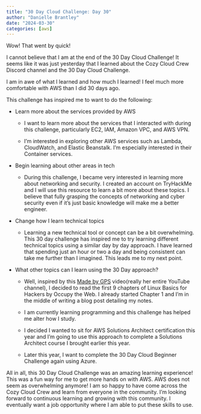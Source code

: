 ```yaml
---
title: "30 Day Cloud Challenge: Day 30"
author: "Danielle Brantley"
date: "2024-03-30"
categories: [aws]
---
```


Wow! That went by quick!

I cannot believe that I am at the end of the 30 Day Cloud Challenge! It seems like it was just yesterday that I learned about the Cozy Cloud Crew Discord channel and the 30 Day Cloud Challenge.

I am in awe of what I learned and how much I learned! I feel much more comfortable with AWS than I did 30 days ago.

This challenge has inspired me to want to do the following:

-   Learn more about the services provided by AWS

    -   I want to learn more about the services that I interacted with during this challenge, particularly EC2, IAM, Amazon VPC, and AWS VPN.

    -   I'm interested in exploring other AWS services such as Lambda, CloudWatch, and Elastic Beanstalk. I'm especially interested in their Container services.

-   Begin learning about other areas in tech

    -   During this challenge, I became very interested in learning more about networking and security. I created an account on TryHackMe and I will use this resource to learn a bit more about these topics. I believe that fully grasping the concepts of networking and cyber security even if it's just basic knowledge will make me a better engineer.

-   Change how I learn technical topics

    -   Learning a new technical tool or concept can be a bit overwhelming. This 30 day challenge has inspired me to try learning different technical topics using a similar day by day approach. I have learned that spending just an hour or two a day and being consistent can take me further than I imagined. This leads me to my next point.

-   What other topics can I learn using the 30 Day approach?

    -   Well, inspired by this [Made by GPS](https://www.youtube.com/watch?v=ZwUc07UsI-c&t=611s){target="_blank"} video(really her entire YouTube channel), I decided to read the first 9 chapters of Linux Basics for Hackers by Occupy the Web. I already started Chapter 1 and I'm in the middle of writing a blog post detailing my notes.

    -   I am currently learning programming and this challenge has helped me alter how I study.

    -   I decided I wanted to sit for AWS Solutions Architect certification this year and I'm going to use this approach to complete a Solutions Architect course I brought earlier this year.

    -   Later this year, I want to complete the 30 Day Cloud Beginner Challenge again using Azure.

All in all, this 30 Day Cloud Challenge was an amazing learning experience! This was a fun way for me to get more hands on with AWS. AWS does not seem as overwhelming anymore! I am so happy to have come across the Cozy Cloud Crew and learn from everyone in the community. I'm looking forward to continuous learning and growing with this community. I eventually want a job opportunity where I am able to put these skills to use.
